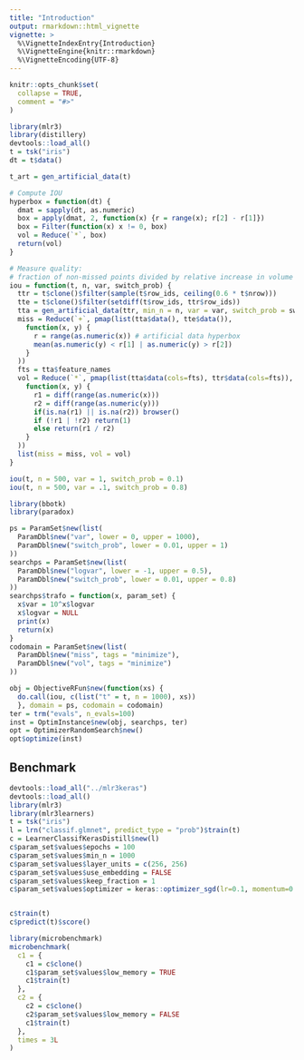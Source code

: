 ```yaml
---
title: "Introduction"
output: rmarkdown::html_vignette
vignette: >
  %\VignetteIndexEntry{Introduction}
  %\VignetteEngine{knitr::rmarkdown}
  %\VignetteEncoding{UTF-8}
---
```


```r
knitr::opts_chunk$set(
  collapse = TRUE,
  comment = "#>"
)
```

```r
library(mlr3)
library(distillery)
devtools::load_all()
t = tsk("iris")
dt = t$data()
```

```r
t_art = gen_artificial_data(t)
```

```r
# Compute IOU
hyperbox = function(dt) {
  dmat = sapply(dt, as.numeric)
  box = apply(dmat, 2, function(x) {r = range(x); r[2] - r[1]})
  box = Filter(function(x) x != 0, box)
  vol = Reduce(`*`, box)
  return(vol)
}
```

```r
# Measure quality:
# fraction of non-missed points divided by relative increase in volume
iou = function(t, n, var, switch_prob) {
  ttr = t$clone()$filter(sample(t$row_ids, ceiling(0.6 * t$nrow)))
  tte = t$clone()$filter(setdiff(t$row_ids, ttr$row_ids))
  tta = gen_artificial_data(ttr, min_n = n, var = var, switch_prob = switch_prob)
  miss = Reduce(`+`, pmap(list(tta$data(), tte$data()),
    function(x, y) {
      r = range(as.numeric(x)) # artificial data hyperbox
      mean(as.numeric(y) < r[1] | as.numeric(y) > r[2])
    }
  ))
  fts = tta$feature_names
  vol = Reduce(`*`, pmap(list(tta$data(cols=fts), ttr$data(cols=fts)),
    function(x, y) {
      r1 = diff(range(as.numeric(x)))
      r2 = diff(range(as.numeric(y)))
      if(is.na(r1) || is.na(r2)) browser()
      if (!r1 | !r2) return(1)
      else return(r1 / r2)
    }
  ))
  list(miss = miss, vol = vol)
}

iou(t, n = 500, var = 1, switch_prob = 0.1)
iou(t, n = 500, var = .1, switch_prob = 0.8)

```

```r
library(bbotk)
library(paradox)

ps = ParamSet$new(list(
  ParamDbl$new("var", lower = 0, upper = 1000),
  ParamDbl$new("switch_prob", lower = 0.01, upper = 1)
))
searchps = ParamSet$new(list(
  ParamDbl$new("logvar", lower = -1, upper = 0.5),
  ParamDbl$new("switch_prob", lower = 0.01, upper = 0.8)
))
searchps$trafo = function(x, param_set) {
  x$var = 10^x$logvar
  x$logvar = NULL
  print(x)
  return(x)
}
codomain = ParamSet$new(list(
  ParamDbl$new("miss", tags = "minimize"),
  ParamDbl$new("vol", tags = "minimize")
))

obj = ObjectiveRFun$new(function(xs) {
  do.call(iou, c(list("t" = t, n = 1000), xs))
  }, domain = ps, codomain = codomain)
ter = trm("evals", n_evals=100)
inst = OptimInstance$new(obj, searchps, ter)
opt = OptimizerRandomSearch$new()
opt$optimize(inst)

```


## Benchmark


```r

devtools::load_all("../mlr3keras")
devtools::load_all()
library(mlr3)
library(mlr3learners)
t = tsk("iris")
l = lrn("classif.glmnet", predict_type = "prob")$train(t)
c = LearnerClassifKerasDistill$new(l)
c$param_set$values$epochs = 100
c$param_set$values$min_n = 1000
c$param_set$values$layer_units = c(256, 256)
c$param_set$values$use_embedding = FALSE
c$param_set$values$keep_fraction = 1
c$param_set$values$optimizer = keras::optimizer_sgd(lr=0.1, momentum=0.9)


c$train(t)
c$predict(t)$score()
```


```r
library(microbenchmark)
microbenchmark(
  c1 = {
    c1 = c$clone()
    c1$param_set$values$low_memory = TRUE
    c1$train(t)
  },
  c2 = {
    c2 = c$clone()
    c2$param_set$values$low_memory = FALSE
    c1$train(t)
  },
  times = 3L
)
```